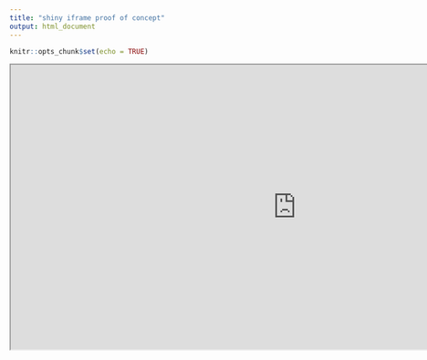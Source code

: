 ```yaml
---
title: "shiny iframe proof of concept"
output: html_document
---
```


```r
knitr::opts_chunk$set(echo = TRUE)
```


<iframe src ="https://seanhardison.shinyapps.io/vcrshiny/" height=500px width=1000px />
